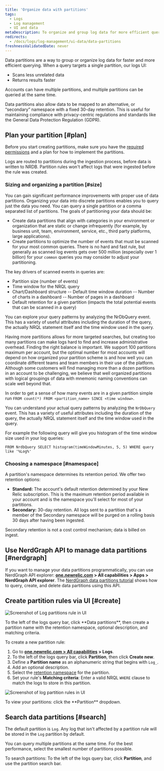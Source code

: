 ```yaml
---
title: 'Organize data with partitions'
tags:
  - Logs
  - Log management
  - UI and data
metaDescription: To organize and group log data for more efficient querying in New Relic, use data partitions in the logs UI.
redirects:
  - /docs/logs/log-management/ui-data/data-partitions
freshnessValidatedDate: never
---
```


Data partitions are a way to group or organize log data for faster and more efficient querying. When a query targets a single partition, our logs UI:

* Scans less unrelated data
* Returns results faster

Accounts can have multiple partitions, and multiple partitions can be queried at the same time.

Data partitions also allow data to be mapped to an alternative, or “secondary” namespace with a fixed 30-day retention. This is useful for maintaining compliance with privacy-centric regulations and standards like the General Data Protection Regulation (GDPR).

## Plan your partition [#plan]

Before you start creating partitions, make sure you have the [required permissions](/docs/logs/get-started/get-started-log-management#requirements) and a plan for how to implement the partitions.

<Callout variant="important">
  Logs are routed to partitions during the ingestion process, before data is written to NRDB. Partition rules won't affect logs that were ingested before the rule was created.
</Callout>

### Sizing and organizing a partition [#size]

You can gain significant performance improvements with proper use of data partitions. Organizing your data into discrete partitions enables you to query just the data you need.   You can query a single partition or a comma separated list of partitions.  The goals of partitioning your data should be:

* Create data partitions that align with categories in your environment or organization that are static or change infrequently (for example, by business unit, team, environment, service, etc., third party platforms, large applications).
* Create partitions to optimize the number of events that must be scanned for your most common queries.  There is no hard and fast rule, but generally as scanned log events gets over 500 million (especially over 1 billion) for your `common` queries you may consider to adjust your partitioning.


The key drivers of scanned events in queries are:

- Partition size (number of events)
- Time window for the NRQL query
- Chart/Dashboard structure
-- Default time window duration
-- Number of charts in a dashboard
-- Number of pages in a dashboard
- Default retention for a given partition (impacts the total potential events that can be scanned in a query)

You can explore your query patterns by analyzing the NrDbQuery event.  This has a variety of useful attributes including the duration of the query, the actually NRQL statement itself and the time window used in the query.

Having more partitions allows for more targeted searches, but creating too many partitions can make logs hard to find and increase administrative overhead. Finding the right balance is important. We support 100 partitions maximum per account, but the optimal number for most accounts will depend on how organized your partition scheme is and how well you can coordinate different teams and team members in their use of the platform.  Although some customers will find managing more than a dozen partitions in an account to be challenging, we believe that well organized partitions with logical groupings of data with mnemonic naming conventions can scale well beyond that.


<Callout variant="tip">

In order to get a sense of how many events are in a given partition simple run `FROM count(*) FROM <partition_name> SINCE <time window>`.


You can understand your actual query patterns by analyzing the `NrDbQuery` event.  This has a variety of useful attributes including the duration of the query, the actually NRQL statement itself and the time window used in the query.

For example the following query will give you histogram of the time window size used in your log queries:

```
FROM NrdbQuery SELECT histogram(timeWindowMinutes, 5, 5) WHERE query like '%Log%'
```
</Callout>

### Choosing a namespace [#namespace]

A partition's namespace determines its retention period. We offer two retention options:

* <DNT>**Standard:**</DNT> The account's default retention determined by your New Relic subscription. This is the maximum retention period available in your account and is the namespace you'll select for most of your partitions.
* <DNT>**Secondary:**</DNT> 30-day retention. All logs sent to a partition that's a member of the Secondary namespace will be purged on a rolling basis 30 days after having been ingested.

Secondary retention is not a cost control mechanism; data is billed on ingest.

## Use NerdGraph API to manage data partitions [#nerdgraph]

If you want to manage your data partitions programmatically, you can use NerdGraph API explorer: <DNT>**[one.newrelic.com](https://one.newrelic.com) > All capabilities > Apps > NerdGraph API explorer**</DNT>. The [NerdGraph data partitions tutorial](/docs/apis/nerdgraph/examples/nerdgraph-data-partition-rules-tutorial/) shows how to query, create, and delete data partitions using this API.

## Create partition rules via UI [#create]

<img
  title="Log data partitions rule"
  alt="Screenshot of Log partitions rule in UI"
  src="/images/logs_screenshot-crop_log-partitions.webp"
/>

<figcaption>
  To the left of the logs query bar, click <DNT>**Data partitions**</DNT>, then create a partition name with the retention namespace, optional description, and matching criteria.
</figcaption>

To create a new partition rule:

1. Go to <DNT>**[one.newrelic.com > All capabilities](https://one.newrelic.com/all-capabilities) > Logs**</DNT>.
2. To the left of the logs query bar, click <DNT>**Partition**</DNT>, then click <DNT>**Create new**</DNT>.
3. Define a <DNT>**Partition name**</DNT> as an alphanumeric string that begins with `Log_`.
4. Add an optional description.
5. Select the [retention namespace](#namespace) for the partition.
6. Set your rule's <DNT>**Matching criteria**</DNT>: Enter a valid NRQL `WHERE` clause to match the logs to store in this partition.

<img
  title="Log data partitions rules"
  alt="Screenshot of log partition rules in UI"
  src="/images/logs_screenshot-crop_log-partition-view.webp"
/>

<figcaption>
  To view your partitions: click the <DNT>**Partition**</DNT> dropdown.
</figcaption>

## Search data partitions [#search]

The default partition is `Log`. Any log that isn't affected by a partition rule will be stored in the `Log` partition by default.

You can query multiple partitions at the same time. For the best performance, select the smallest number of partitions possible.

To search partitions: To the left of the logs query bar, click <DNT>**Partition**</DNT>, and use the partition search bar.
